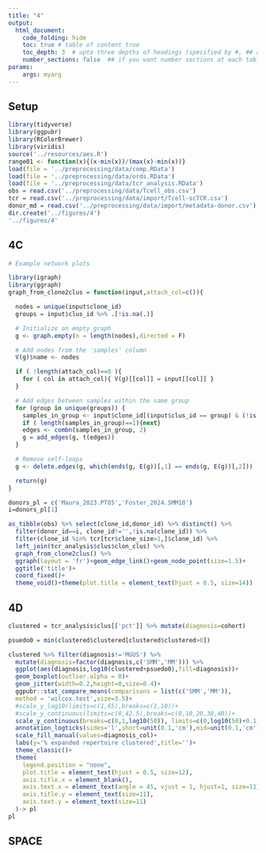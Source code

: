 ```yaml
---
title: "4"
output:
  html_document:
    code_folding: hide
    toc: true # table of content true
    toc_depth: 3  # upto three depths of headings (specified by #, ## and ###)
    number_sections: false  ## if you want number sections at each table header
params:
    args: myarg
---
```


## Setup

```r

library(tidyverse)
library(ggpubr)
library(RColorBrewer)
library(viridis)
source('../resources/aes.R')
range01 <- function(x){(x-min(x))/(max(x)-min(x))}
load(file = '../preprocessing/data/comp.RData')
load(file = '../preprocessing/data/ords.RData')
load(file = '../preprocessing/data/tcr_analysis.RData')
obs = read.csv('../preprocessing/data/Tcell_obs.csv')
tcr = read.csv('../preprocessing/data/import/Tcell-scTCR.csv')
donor_md = read.csv('../preprocessing/data/import/metadata-donor.csv')
dir.create('../figures/4')
'../figures/4'

```

## 4C

```r
# Example network plots

library(igraph)
library(ggraph)
graph_from_clone2clus = function(input,attach_col=c()){

  nodes = unique(input$clone_id)
  groups = input$clus_id %>% .[!is.na(.)]

  # Initialize an empty graph
  g <- graph.empty(n = length(nodes),directed = F)

  # Add nodes from the 'samples' column
  V(g)$name <- nodes

  if ( !length(attach_col)==0 ){
    for ( col in attach_col){ V(g)[[col]] = input[[col]] }
  }

  # Add edges between samples within the same group
  for (group in unique(groups)) {
    samples_in_group <- input$clone_id[(input$clus_id == group) & (!is.na(input$clus_id))]
    if ( length(samples_in_group)==1){next}
    edges <- combn(samples_in_group, 2)
    g = add_edges(g, t(edges))
  }

  # Remove self-loops
  g <- delete.edges(g, which(ends(g, E(g))[,1] == ends(g, E(g))[,2]))

  return(g)
}

donors_pl = c('Maura_2023.PT85','Foster_2024.SMM10')
i=donors_pl[1]

as_tibble(obs) %>% select(clone_id,donor_id) %>% distinct() %>% 
  filter(donor_id==i, clone_id!='',!is.na(clone_id)) %>%
  filter(clone_id %in% tcr[tcr$clone_size>1,]$clone_id) %>% 
  left_join(tcr_analysis$clus$clon_clus) %>%
  graph_from_clone2clus() %>%
  ggraph(layout = 'fr')+geom_edge_link()+geom_node_point(size=1.5)+
  ggtitle('title')+
  coord_fixed()+
  theme_void()+theme(plot.title = element_text(hjust = 0.5, size=14))

```


## 4D

```r

clustered = tcr_analysis$clus[['pct']] %>% mutate(diagnosis=cohort)

psuedo0 = min(clustered$clustered[clustered$clustered>0])

clustered %>% filter(diagnosis!='MGUS') %>% 
  mutate(diagnosis=factor(diagnosis,c('SMM','MM'))) %>% 
  ggplot(aes(diagnosis,log10(clustered+psuedo0),fill=diagnosis))+
  geom_boxplot(outlier.alpha = 0)+
  geom_jitter(width=0.2,height=0,size=0.4)+
  ggpubr::stat_compare_means(comparisons = list(c('SMM','MM')),
  method = 'wilcox.test',size=3.5)+
  #scale_y_log10(limits=c(1,65),breaks=c(1,10))+
  #scale_y_continuous(limits=c(0,42.5),breaks=c(0,10,20,30,40))+
  scale_y_continuous(breaks=c(0,1,log10(50)), limits=c(0,log10(50)+0.1), labels=c(1,10,50))+
  annotation_logticks(sides='l',short=unit(0.1,'cm'),mid=unit(0.1,'cm'),long=unit(0.1,'cm'))+
  scale_fill_manual(values=diagnosis_col)+
  labs(y='% expanded repertoire clustered',title='')+
  theme_classic()+
  theme(
    legend.position = "none",
    plot.title = element_text(hjust = 0.5, size=12),
    axis.title.x = element_blank(), 
    axis.text.x = element_text(angle = 45, vjust = 1, hjust=1, size=11),
    axis.title.y = element_text(size=11), 
    axis.text.y = element_text(size=11)
  )-> pl
pl


```





## SPACE 








































































































